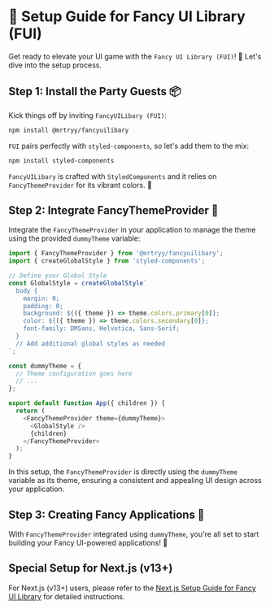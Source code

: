 # 🚀 Setup Guide for Fancy UI Library (FUI)

Get ready to elevate your UI game with the `Fancy UI Library (FUI)`! 🌟 Let's dive into the setup process.

## Step 1: Install the Party Guests 📦

Kick things off by inviting `FancyUILibary (FUI)`:

```bash
npm install @mrtryy/fancyuilibary
```

`FUI` pairs perfectly with `styled-components`, so let's add them to the mix:

```bash
npm install styled-components
```

`FancyUILibary` is crafted with `StyledComponents` and it relies on `FancyThemeProvider` for its vibrant colors. 🌈

## Step 2: Integrate FancyThemeProvider 🎨

Integrate the `FancyThemeProvider` in your application to manage the theme using the provided `dummyTheme` variable:

```javascript
import { FancyThemeProvider } from '@mrtryy/fancyuilibary';
import { createGlobalStyle } from 'styled-components';

// Define your Global Style
const GlobalStyle = createGlobalStyle`
  body {
    margin: 0;
    padding: 0;
    background: ${({ theme }) => theme.colors.primary[0]};
    color: ${({ theme }) => theme.colors.secondary[0]};
    font-family: DMSans, Helvetica, Sans-Serif;
  }
  // Add additional global styles as needed
`;

const dummyTheme = {
  // Theme configuration goes here
  // ...
};

export default function App({ children }) {
  return (
    <FancyThemeProvider theme={dummyTheme}>
      <GlobalStyle />
      {children}
    </FancyThemeProvider>
  );
}
```

In this setup, the `FancyThemeProvider` is directly using the `dummyTheme` variable as its theme, ensuring a consistent and appealing UI design across your application.

## Step 3: Creating Fancy Applications 🌟

With `FancyThemeProvider` integrated using `dummyTheme`, you're all set to start building your Fancy UI-powered applications! 🎉

## Special Setup for Next.js (v13+)

For Next.js (v13+) users, please refer to the [Next.js Setup Guide for Fancy UI Library](./?path=/docs/stories-setupnext--docs) for detailed instructions.
